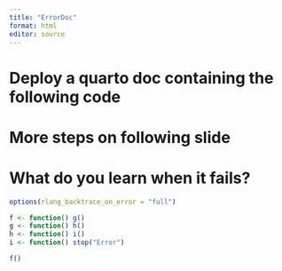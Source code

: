```yaml
---
title: "ErrorDoc"
format: html
editor: source
---
```


# Deploy a quarto doc containing the following code 
# More steps on following slide 
# What do you learn when it fails?

```r
options(rlang_backtrace_on_error = "full")

f <- function() g() 
g <- function() h() 
h <- function() i() 
i <- function() stop("Error") 
``` 
```r
f() 
```
